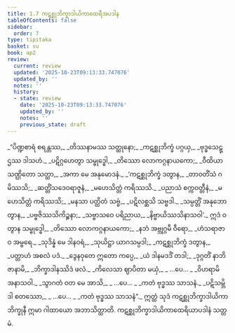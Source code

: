 ```yaml
---
title: 1.7 ကဋစ္ဆုဘိက္ခာဒါယိကာထေရီအပဒါန
tableOfContents: false
sidebar:
  order: 7
type: tipitaka
basket: su
book: ap2
review:
  current: review
  updated: '2025-10-23T09:13:33.747076'
  updated_by: ''
  notes: ''
  history:
  - state: review
    date: '2025-10-23T09:13:33.747076'
    updated_by: ''
    notes: ''
    previous_state: draft
---
```



<ReviewStatus review={frontmatter.review} showDetails={true} />

<HypothesisAnnotation frontmatter={frontmatter} />

<DynamicBreadcrumb />

<Division number="60" book="ap2" e="ch" v="20" p="6">

<Paragraph number="74" type="verses" book="ap2">
_“ပိဏ္ဍစာရံ စရန္တဿ,_  
_တိဿနာမဿ သတ္ထုနော;_  
_ကဋစ္ဆုဘိက္ခံ ပဂ္ဂယှ,_  
_ဗုဒ္ဓသေဋ္ဌဿ ဒါသဟံ._  

</Paragraph>

</Division>
<Division number="61" book="ap2" e="ch" v="20" p="6">

<Paragraph number="75" type="verses" book="ap2">
_ပဋိဂ္ဂဟေတွာ သမ္ဗုဒ္ဓေါ,_  
_တိဿော လောကဂ္ဂနာယကော;_  
_ဝီထိယာ သဏ္ဌိတော သတ္ထာ,_  
_အကာ မေ အနုမောဒနံ._  

</Paragraph>

</Division>
<Division number="62" book="ap2" e="ch" v="20" p="6">

<Paragraph number="76" type="verses" book="ap2">
_‘ကဋစ္ဆုဘိက္ခံ ဒတွာန,_  
_တာဝတိံသံ ဂမိဿသိ;_  
_ဆတ္တိံသဒေဝရာဇူနံ,_  
_မဟေသိတ္တံ ကရိဿသိ._  

</Paragraph>

</Division>
<Division number="63" book="ap2" e="ch" v="20" p="6">

<Paragraph number="77" type="verses" book="ap2">
_ပညာသံ စက္ကဝတ္တီနံ,_  
_မဟေသိတ္တံ ကရိဿသိ;_  
_မနသာ ပတ္ထိတံ သဗ္ဗံ,_  
_ပဋိလစ္ဆသိ သဗ္ဗဒါ._  

</Paragraph>

</Division>
<Division number="64" book="ap2" e="ch" v="20" p="6">

<Paragraph number="78" type="verses" book="ap2">
_သမ္ပတ္တိံ အနုဘောတွာန,_  
_ပဗ္ဗဇိဿသိကိဉ္စနာ;_  
_သဗ္ဗာသဝေ ပရိညာယ,_  
_နိဗ္ဗာယိဿသိနာသဝါ’._  

</Paragraph>

</Division>
<Division number="65" book="ap2" e="ch" v="20" p="6">

<Paragraph number="79" type="verses" book="ap2">
ဣဒံ ဝတွာန သမ္ဗုဒ္ဓေါ,_  
_တိဿော လောကဂ္ဂနာယကော;_  
_နဘံ အဗ္ဘုဂ္ဂမီ ဝီရော,_  
_ဟံသရာဇာဝ အမ္ဗရေ._  

</Paragraph>

</Division>
<Division number="66" book="ap2" e="ch" v="20" p="6">

<Paragraph number="80" type="verses" book="ap2">
_သုဒိန္နံ မေ ဒါနဝရံ,_  
_သုယိဋ္ဌာ ယာဂသမ္ပဒါ;_  
_ကဋစ္ဆုဘိက္ခံ ဒတွာန,_  
_ပတ္တာဟံ အစလံ ပဒံ._  

</Paragraph>

</Division>
<Division number="67" book="ap2" e="ch" v="20" p="6">

<Paragraph number="81" type="verses" book="ap2">
_ဒွေနဝုတေ ဣတော ကပ္ပေ,_  
_ယံ ဒါနမဒဒိံ တဒါ;_  
_ဒုဂ္ဂတိံ နာဘိဇာနာမိ,_  
_ဘိက္ခာဒါနဿိဒံ ဖလံ._  

</Paragraph>

</Division>
<Division number="68" book="ap2" e="ch" v="20" p="7">

<Paragraph number="82" type="verses" book="ap2">
_ကိလေသာ ဈာပိတာ မယှံ,_  
_ …ပေ… _  
_ဝိဟရာမိ အနာသဝါ._  

</Paragraph>

</Division>
<Division number="69" book="ap2" e="ch" v="20" p="7">

<Paragraph number="83" type="verses" book="ap2">
_သွာဂတံ ဝတ မေ အာသိ,_  
_ …ပေ… _  
_ကတံ ဗုဒ္ဓဿ သာသနံ._  

</Paragraph>

</Division>
<Division number="70" book="ap2" e="ch" v="20" p="7">

<Paragraph number="84" type="verses" book="ap2">
_ပဋိသမ္ဘိဒါ စတဿော,_  
_ …ပေ… _  
_ကတံ ဗုဒ္ဓဿ သာသနံ”._  

</Paragraph>

<Paragraph number="85" book="ap2">
ဣတ္ထံ သုဒံ ကဋစ္ဆုဘိက္ခာဒါယိကာ ဘိက္ခုနီ ဣမာ ဂါထာယော အဘာသိတ္ထာတိ.

</Paragraph>
</Division>

<Paragraph number="86" type="center" book="ap2">
ကဋစ္ဆုဘိက္ခာဒါယိကာထေရိယာပဒါနံ သတ္တမံ.
</Paragraph>